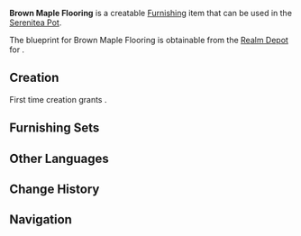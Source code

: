 {{Furnishing Infobox
|id             = 360203
|image          = Item Brown Maple Flooring.png
|category       = Decoration
|subcategory    = Flooring
|rarity         = 3
|adeptal_energy = 30
|description    = Brightly lacquered [[Maple Wood]] flooring that is very delicately cut such that the gaps between the floorboards are hidden, making this look like a single large and flat brown wooden board.
|blueprint      = [[Realm Depot]]
}}
'''Brown Maple Flooring''' is a creatable [[Furnishing]] item that can be used in the [[Serenitea Pot]].

The blueprint for Brown Maple Flooring is obtainable from the [[Realm Depot]] for {{Item|Realm Currency|24|x=160}}.

==Creation==
First time creation grants {{Item|Trust|24|x=60}}.
{{Recipe
|type = Creation
|time = 14h
|Maple Wood = 24
|Yellow Dye = 6
|sort = Maple Wood,Yellow Dye
}}

==Furnishing Sets==
{{Craft Usage}}

==Other Languages==
{{Other Languages|default_hidden = 1
|en      = Brown Maple Flooring
|zhs     = 枫木褐彩地板
|zhs_rm  = Fēngmù Hè Cǎi Dìbǎn
|zht     = 楓木褐彩地板
|zht_rm  = Fēngmù Hè Cǎi Dìbǎn
|ja      = 楓の褐彩床
|ja_rm   = Kaede no Kassai Yuka
|ko      = 단풍나무 갈색 바닥
|ko_rm   = 
|es      = Suelo marrón de madera de arce
|fr      = Plancher marron en bois d'érable
|ru      = Коричневый пол из клёна
|th      = พื้นสีน้ำตาลไม้ Maple
|th_rm   = 
|vi      = Nền Gỗ Phong Nâu
|de      = Brauner Boden aus Ahornholz
|id      = Lantai Maple Coklat
|pt      = Piso Marrom de Bordo
}}

==Change History==
{{Change History|2.2}}

==Navigation==
{{Furnishing Navbox/Interior|Decoration}}
